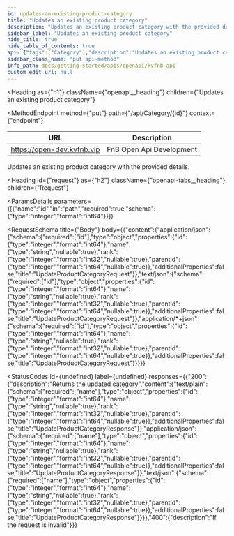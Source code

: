 ```yaml
---
id: updates-an-existing-product-category
title: "Updates an existing product category"
description: "Updates an existing product category with the provided details."
sidebar_label: "Updates an existing product category"
hide_title: true
hide_table_of_contents: true
api: {"tags":["Category"],"description":"Updates an existing product category with the provided details.","parameters":[{"name":"id","in":"path","required":true,"schema":{"type":"integer","format":"int64"}}],"requestBody":{"content":{"application/json":{"schema":{"required":["id"],"type":"object","properties":{"id":{"type":"integer","format":"int64"},"name":{"type":"string","nullable":true},"rank":{"type":"integer","format":"int32","nullable":true},"parentId":{"type":"integer","format":"int64","nullable":true}},"additionalProperties":false,"title":"UpdateProductCategoryRequest"}},"text/json":{"schema":{"required":["id"],"type":"object","properties":{"id":{"type":"integer","format":"int64"},"name":{"type":"string","nullable":true},"rank":{"type":"integer","format":"int32","nullable":true},"parentId":{"type":"integer","format":"int64","nullable":true}},"additionalProperties":false,"title":"UpdateProductCategoryRequest"}},"application/*+json":{"schema":{"required":["id"],"type":"object","properties":{"id":{"type":"integer","format":"int64"},"name":{"type":"string","nullable":true},"rank":{"type":"integer","format":"int32","nullable":true},"parentId":{"type":"integer","format":"int64","nullable":true}},"additionalProperties":false,"title":"UpdateProductCategoryRequest"}}}},"responses":{"200":{"description":"Returns the updated category","content":{"text/plain":{"schema":{"required":["name"],"type":"object","properties":{"id":{"type":"integer","format":"int64"},"name":{"type":"string","nullable":true},"rank":{"type":"integer","format":"int32","nullable":true},"parentId":{"type":"integer","format":"int64","nullable":true}},"additionalProperties":false,"title":"UpdateProductCategoryResponse"}},"application/json":{"schema":{"required":["name"],"type":"object","properties":{"id":{"type":"integer","format":"int64"},"name":{"type":"string","nullable":true},"rank":{"type":"integer","format":"int32","nullable":true},"parentId":{"type":"integer","format":"int64","nullable":true}},"additionalProperties":false,"title":"UpdateProductCategoryResponse"}},"text/json":{"schema":{"required":["name"],"type":"object","properties":{"id":{"type":"integer","format":"int64"},"name":{"type":"string","nullable":true},"rank":{"type":"integer","format":"int32","nullable":true},"parentId":{"type":"integer","format":"int64","nullable":true}},"additionalProperties":false,"title":"UpdateProductCategoryResponse"}}}},"400":{"description":"If the request is invalid"}},"method":"put","path":"/api/Category/{id}","jsonRequestBodyExample":{"id":0,"name":"string","rank":0,"parentId":0},"info":{"title":"KvFnB API","version":"v1"},"postman":{"name":"Updates an existing product category","description":{"content":"Updates an existing product category with the provided details.","type":"text/plain"},"url":{"path":["api","Category",":id"],"host":["{{baseUrl}}"],"query":[],"variable":[{"disabled":false,"description":{"content":"(Required) ","type":"text/plain"},"type":"any","value":"","key":"id"}]},"header":[{"key":"Content-Type","value":"application/json"},{"key":"Accept","value":"text/plain"}],"method":"PUT","body":{"mode":"raw","raw":"","options":{"raw":{"language":"json"}}}}}
sidebar_class_name: "put api-method"
info_path: docs/getting-started/apis/openapi/kvfnb-api
custom_edit_url: null
---
```



<Heading
  as={"h1"}
  className={"openapi__heading"}
  children={"Updates an existing product category"}
>
</Heading>

<MethodEndpoint
  method={"put"}
  path={"/api/Category/{id}"}
  context={"endpoint"}
>
  
</MethodEndpoint>

| URL | Description |
| ---- | ----- |
| https://open-dev.kvfnb.vip | FnB Open Api Development | 
    

Updates an existing product category with the provided details.

<Heading
  id={"request"}
  as={"h2"}
  className={"openapi-tabs__heading"}
  children={"Request"}
>
</Heading>

<ParamsDetails
  parameters={[{"name":"id","in":"path","required":true,"schema":{"type":"integer","format":"int64"}}]}
>
  
</ParamsDetails>

<RequestSchema
  title={"Body"}
  body={{"content":{"application/json":{"schema":{"required":["id"],"type":"object","properties":{"id":{"type":"integer","format":"int64"},"name":{"type":"string","nullable":true},"rank":{"type":"integer","format":"int32","nullable":true},"parentId":{"type":"integer","format":"int64","nullable":true}},"additionalProperties":false,"title":"UpdateProductCategoryRequest"}},"text/json":{"schema":{"required":["id"],"type":"object","properties":{"id":{"type":"integer","format":"int64"},"name":{"type":"string","nullable":true},"rank":{"type":"integer","format":"int32","nullable":true},"parentId":{"type":"integer","format":"int64","nullable":true}},"additionalProperties":false,"title":"UpdateProductCategoryRequest"}},"application/*+json":{"schema":{"required":["id"],"type":"object","properties":{"id":{"type":"integer","format":"int64"},"name":{"type":"string","nullable":true},"rank":{"type":"integer","format":"int32","nullable":true},"parentId":{"type":"integer","format":"int64","nullable":true}},"additionalProperties":false,"title":"UpdateProductCategoryRequest"}}}}}
>
  
</RequestSchema>

<StatusCodes
  id={undefined}
  label={undefined}
  responses={{"200":{"description":"Returns the updated category","content":{"text/plain":{"schema":{"required":["name"],"type":"object","properties":{"id":{"type":"integer","format":"int64"},"name":{"type":"string","nullable":true},"rank":{"type":"integer","format":"int32","nullable":true},"parentId":{"type":"integer","format":"int64","nullable":true}},"additionalProperties":false,"title":"UpdateProductCategoryResponse"}},"application/json":{"schema":{"required":["name"],"type":"object","properties":{"id":{"type":"integer","format":"int64"},"name":{"type":"string","nullable":true},"rank":{"type":"integer","format":"int32","nullable":true},"parentId":{"type":"integer","format":"int64","nullable":true}},"additionalProperties":false,"title":"UpdateProductCategoryResponse"}},"text/json":{"schema":{"required":["name"],"type":"object","properties":{"id":{"type":"integer","format":"int64"},"name":{"type":"string","nullable":true},"rank":{"type":"integer","format":"int32","nullable":true},"parentId":{"type":"integer","format":"int64","nullable":true}},"additionalProperties":false,"title":"UpdateProductCategoryResponse"}}}},"400":{"description":"If the request is invalid"}}}
>
  
</StatusCodes>

